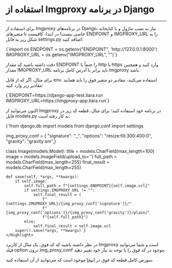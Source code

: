 

<Layout>
<Head>
<title>مستندات استفاده از imgproxy در Django - لیارا</title>
<meta property="og:title" content="مستندات خدمات رایانش ابری لیارا" />
<meta property="og:description" content="مستندات مربوط به نحوه استفاده از Imgproxy در فریم‌ورک  در لیارا"  />
</Head>

# استفاده از Imgproxy در برنامه Django
<hr className="mb-2" />


برای استفاده از Imgproxy در برنامه‌های Django، نیاز به نصب ماژول و یا کتابخانه خاصی نیست! 
در ابتدا، کافیست تا متغیرهای <Important>ENDPOINT</Important> و <Important>IMGPROXY_URL</Important> را به شکل زیر به فایل <Important>settings.py</Important> اضافه کنید:

<div className="h-4" />
<div dir='ltr'>
    <Highlight className="py">
      {`import os
ENDPOINT     = os.getenv("ENDPOINT", 'http://127.0.0.1:8000')
IMGPROXY_URL = os.getenv("IMGPROXY_URL", "")`}
    </Highlight>
</div>
<div className="h-2" />

<Alert variant="info">
<p>
دقت داشته باشید که مقدار <Important>ENDPOINT</Important> را حتماً با <Important>http</Important> یا <Important>https</Important> وارد کنید و همچنین مقدار <Important>IMGPROXY_URL</Important> باید برابر با آدرس کامل برنامه Imgproxy باشد.
</p>
</Alert>

برای مثال، اگر که از فایل <Important>env.</Important> استفاده می‌کنید، مقادیر دو متغیر فوق را باید همانند مقادیر زیر وارد کنید:

<div className="h-4" />
<div dir='ltr'>
    <Highlight className="bash">
      {`ENDPOINT=https://django-app-test.liara.run
IMGPROXY_URL=https://imgproxy-app.liara.run`}
    </Highlight>
</div>
<div className="h-2" />

اکنون می‌توانید از Imgproxy در برنامه خود استفاده کنید؛ برای مثال، قطعه کد زیر در فایل <Important>models.py</Important> به کار رفته است:

<div className="h-4" />
<div dir='ltr'>
    <Highlight className="py">
      {`from django.db import models
from django.conf import settings

img_proxy_conf = {
    "signature": "_",
    "options": "resize:fill:300:400:0",
    "gravity": "gravity:sm",}

class Image(models.Model):
    title = models.CharField(max_length=100)
    image = models.ImageField(upload_to='')
    full_path = models.CharField(max_length=255)
    final_result = models.CharField(max_length=255)

    def save(self, *args, **kwargs):
        if self.image:
            self.full_path = f"{settings.ENDPOINT}{self.image.url}"
            if settings.IMGPROXY_URL != "":
                self.final_result = (
                    f"{settings.IMGPROXY_URL}/{img_proxy_conf['signature']}/"
                    f"{img_proxy_conf['options']}/{img_proxy_conf['gravity']}/plain/"
                    f"{self.full_path}")
            else:
                self.final_result = self.image.url
        super().save(*args, **kwargs)`}
    </Highlight>
</div>
<div className="h-2" />
در نظر داشته باشید که کد فوق، یک مثال از کاربرد Imgproxy است و شما می‌توانید فیلد <Important>option</Important> درون <Important>img_proxy_conf</Important> موجود در کد فوق را با توجه به نیاز خود تغییر دهید.

<Alert variant="info">
<p>
سورس کامل قطعه کد فوق در <a href="https://github.com/liara-cloud/imgproxy-getting-started/tree/django-app" className="text-[#2196f3] ">اینجا</a> موجود است که می‌توانید از آن استفاده کنید.
</p>
</Alert>


</Layout>